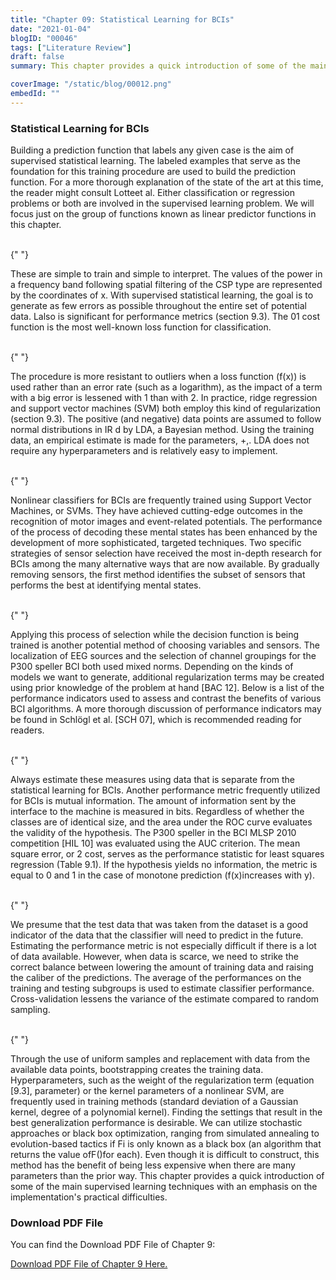 ```yaml
---
title: "Chapter 09: Statistical Learning for BCIs"
date: "2021-01-04"
blogID: "00046"
tags: ["Literature Review"]
draft: false
summary: This chapter provides a quick introduction of some of the main supervised learning techniques with an emphasis on the implementation's practical difficulties.

coverImage: "/static/blog/00012.png"
embedId: ""
---
```


### Statistical Learning for BCIs

Building a prediction function that labels any given case is the aim of supervised statistical learning. The labeled examples that serve as the foundation for this training procedure are used to build the prediction function. For a more thorough explanation of the state of the art at this time, the reader might consult Lotteet al. Either classification or regression problems or both are involved in the supervised learning problem. We will focus just on the group of functions known as linear predictor functions in this chapter.

<br />{" "}

These are simple to train and simple to interpret. The values of the power in a frequency band following spatial filtering of the CSP type are represented by the coordinates of x. With supervised statistical learning, the goal is to generate as few errors as possible throughout the entire set of potential data. Lalso is significant for performance metrics (section 9.3). The 01 cost function is the most well-known loss function for classification.

<br />{" "}

The procedure is more resistant to outliers when a loss function (f(x)) is used rather than an error rate (such as a logarithm), as the impact of a term with a big error is lessened with 1 than with 2. In practice, ridge regression and support vector machines (SVM) both employ this kind of regularization (section 9.3). The positive (and negative) data points are assumed to follow normal distributions in IR d by LDA, a Bayesian method. Using the training data, an empirical estimate is made for the parameters, +,. LDA does not require any hyperparameters and is relatively easy to implement.

<br />{" "}

Nonlinear classifiers for BCIs are frequently trained using Support Vector Machines, or SVMs. They have achieved cutting-edge outcomes in the recognition of motor images and event-related potentials. The performance of the process of decoding these mental states has been enhanced by the development of more sophisticated, targeted techniques. Two specific strategies of sensor selection have received the most in-depth research for BCIs among the many alternative ways that are now available. By gradually removing sensors, the first method identifies the subset of sensors that performs the best at identifying mental states.

<br />{" "}

Applying this process of selection while the decision function is being trained is another potential method of choosing variables and sensors. The localization of EEG sources and the selection of channel groupings for the P300 speller BCI both used mixed norms. Depending on the kinds of models we want to generate, additional regularization terms may be created using prior knowledge of the problem at hand [BAC 12]. Below is a list of the performance indicators used to assess and contrast the benefits of various BCI algorithms. A more thorough discussion of performance indicators may be found in Schlögl et al. [SCH 07], which is recommended reading for readers.

<br />{" "}

Always estimate these measures using data that is separate from the statistical learning for BCIs. Another performance metric frequently utilized for BCIs is mutual information. The amount of information sent by the interface to the machine is measured in bits. Regardless of whether the classes are of identical size, and the area under the ROC curve evaluates the validity of the hypothesis. The P300 speller in the BCI MLSP 2010 competition [HIL 10] was evaluated using the AUC criterion. The mean square error, or 2 cost, serves as the performance statistic for least squares regression (Table 9.1). If the hypothesis yields no information, the metric is equal to 0 and 1 in the case of monotone prediction (f(x)increases with y).

<br />{" "}

We presume that the test data that was taken from the dataset is a good indicator of the data that the classifier will need to predict in the future. Estimating the performance metric is not especially difficult if there is a lot of data available. However, when data is scarce, we need to strike the correct balance between lowering the amount of training data and raising the caliber of the predictions. The average of the performances on the training and testing subgroups is used to estimate classifier performance. Cross-validation lessens the variance of the estimate compared to random sampling.

<br />{" "}

Through the use of uniform samples and replacement with data from the available data points, bootstrapping creates the training data. Hyperparameters, such as the weight of the regularization term (equation [9.3], parameter) or the kernel parameters of a nonlinear SVM, are frequently used in training methods (standard deviation of a Gaussian kernel, degree of a polynomial kernel). Finding the settings that result in the best generalization performance is desirable. We can utilize stochastic approaches or black box optimization, ranging from simulated annealing to evolution-based tactics if Fi is only known as a black box (an algorithm that returns the value ofF()for each). Even though it is difficult to construct, this method has the benefit of being less expensive when there are many parameters than the prior way.
This chapter provides a quick introduction of some of the main supervised learning techniques with an emphasis on the implementation's practical difficulties.

### Download PDF File

You can find the Download PDF File of Chapter 9:

<a href='/static/blog/00046_1.pdf' download>
 Download PDF File of Chapter 9 Here.
</a>
